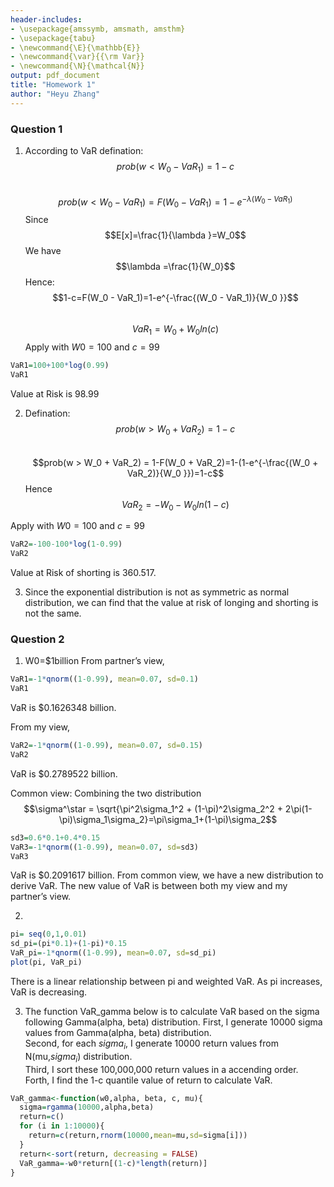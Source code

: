 ```yaml
---
header-includes:
- \usepackage{amssymb, amsmath, amsthm}
- \usepackage{tabu}
- \newcommand{\E}{\mathbb{E}}
- \newcommand{\var}{{\rm Var}}
- \newcommand{\N}{\mathcal{N}}
output: pdf_document
title: "Homework 1"
author: "Heyu Zhang"
---
```


\noindent \begin{tabu} to \textwidth {@{}X[4 l] @{}X[r]}
  \textbf{MFE409 Financial Risk Management}   & \\ 
  \textbf{Valentin Haddad}         & 
\end{tabu}



### Question 1


1. 
According to VaR defination:$$prob(w < W_0 - VaR_1) = 1 - c$$  
$$prob(w < W_0 - VaR_1) = F(W_0 - VaR_1)=1-e^{-\lambda (W_0 - VaR_1)}$$
Since $$E[x]=\frac{1}{\lambda }=W_0$$
We have $$\lambda =\frac{1}{W_0}$$
Hence: $$1-c=F(W_0 - VaR_1)=1-e^{-\frac{(W_0 - VaR_1)}{W_0 }}$$  
$$VaR_1=W_0+W_0ln(c)$$
Apply with $W0 = 100$ and $c = 99%$
```r
VaR1=100+100*log(0.99)
VaR1
```
Value at Risk is 98.99
         
2. 
Defination:$$prob(w > W_0 + VaR_2) = 1 - c$$  
$$prob(w > W_0 + VaR_2) = 1-F(W_0 + VaR_2)=1-(1-e^{-\frac{(W_0 + VaR_2)}{W_0 }})=1-c$$
Hence $$VaR_2=-W_0-W_0ln(1-c)$$

Apply with $W0 = 100$ and $c = 99%$
```r
VaR2=-100-100*log(1-0.99)
VaR2
```
Value at Risk of shorting is 360.517.  

3.  
Since the exponential distribution is not as symmetric as normal distribution, we can find that the value at risk of longing and shorting is not the same.

### Question 2

1.
W0=$1billion
From partner's view, 
```r
VaR1=-1*qnorm((1-0.99), mean=0.07, sd=0.1)
VaR1
```
VaR is $0.1626348 billion.  
  
From my view, 
```r
VaR2=-1*qnorm((1-0.99), mean=0.07, sd=0.15)
VaR2
```
VaR is $0.2789522 billion.   
  
Common view:
Combining the two distribution
$$\sigma^\star = \sqrt{\pi^2\sigma_1^2 + (1-\pi)^2\sigma_2^2 + 2\pi(1-\pi)\sigma_1\sigma_2}=\pi\sigma_1+(1-\pi)\sigma_2$$

```r
sd3=0.6*0.1+0.4*0.15
VaR3=-1*qnorm((1-0.99), mean=0.07, sd=sd3)
VaR3
```
VaR is $0.2091617 billion. 
From common view, we have a new distribution to derive VaR. The new value of VaR is between both my view and my partner's view.

2.  
```r
pi= seq(0,1,0.01)
sd_pi=(pi*0.1)+(1-pi)*0.15
VaR_pi=-1*qnorm((1-0.99), mean=0.07, sd=sd_pi)
plot(pi, VaR_pi)
```

There is a linear relationship between pi and weighted VaR. As pi increases, VaR is decreasing.

3.  
The function VaR_gamma below is to calculate VaR based on the sigma following Gamma(alpha, beta) distribution.
First, I generate 10000 sigma values from Gamma(alpha, beta) distribution.   
Second, for each $sigma_i$, I generate 10000 return values from N(mu,$sigma_i$) distribution.   
Third, I sort these 100,000,000 return values in a accending order.   
Forth, I find the 1-c quantile value of return to calculate VaR.  
```r
VaR_gamma<-function(w0,alpha, beta, c, mu){
  sigma=rgamma(10000,alpha,beta)
  return=c()
  for (i in 1:10000){
    return=c(return,rnorm(10000,mean=mu,sd=sigma[i]))
  }
  return<-sort(return, decreasing = FALSE)
  VaR_gamma=-w0*return[(1-c)*length(return)]
}
```






